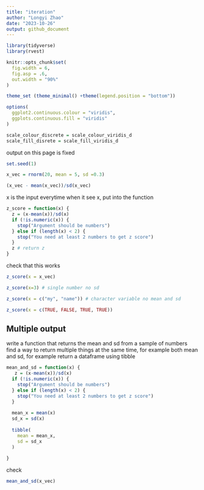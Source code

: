 ```yaml
---
title: "iteration"
author: "Longyi Zhao"
date: "2023-10-26"
output: github_document
---
```


```r
library(tidyverse)
library(rvest)

knitr::opts_chunk$set(
  fig.width = 6,
  fig.asp = .6, 
  out.width = "90%"
)

theme_set (theme_minimal() +theme(legend.position = "bottom"))

options(
  ggplot2.continuous.colour = "viridis", 
  ggplots.continuous.fill = "viridis"
)

scale_colour_discrete = scale_colour_viridis_d
scale_fill_disrete = scale_fill_viridis_d
```

output on this page is fixed 
```r
set.seed(1)
```

```r
x_vec = rnorm(20, mean = 5, sd =0.3)
```

```r
(x_vec - mean(x_vec))/sd(x_vec)
```

x is the input
everytime when it see x, put into the function 
```r
z_score = function(x) {
  z = (x-mean(x))/sd(x)
  if (!is.numeric(x)) {
    stop("Argument should be numbers")
  } else if (length(x) < 2) {
    stop("You need at least 2 numbers to get z score")
  }
  z # return z
}
```

check that this works
```r
z_score(x = x_vec)
```

```r
z_score(x=3) # single number no sd 

z_score(x = c("my", "name")) # character variable no mean and sd 

z_score(x = c(TRUE, FALSE, TRUE, TRUE))
```

## Multiple output

write a function that returns the mean and sd from a sample of numbers
find a way to return multiple things at the same time, for example both mean and sd, for example return a dataframe using tibble 
```r
mean_and_sd = function(x) {
   z = (x-mean(x))/sd(x)
  if (!is.numeric(x)) {
    stop("Argument should be numbers")
  } else if (length(x) < 2) {
    stop("You need at least 2 numbers to get z score")
  }
  
  mean_x = mean(x)
  sd_x = sd(x)
  
  tibble(
    mean = mean_x, 
    sd = sd_x
  )
  
}
```

check 
```r
mean_and_sd(x_vec)
```






